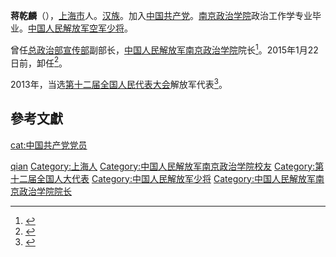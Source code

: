 {{noteta|T=zh-hans:蒋乾麟;zh-hant:蔣乾麟;|1=zh-hans:乾;zh-hant:乾;}}
'''蒋乾麟'''（{{bd|1954年||}}），[[上海市|上海市]]人。[[汉族|汉族]]。加入[[中国共产党|中国共产党]]。[[南京政治学院|南京政治学院]]政治工作学专业毕业。[[中国人民解放军空军少将|中国人民解放军空军少将]]。

曾任[[总政治部宣传部|总政治部宣传部]]副部长，[[中国人民解放军南京政治学院|中国人民解放军南京政治学院]]院长<ref>{{cite news|title=培养更多强军人才 ――五位来自军队院校人大代表的心声|url=http://news.xinhuanet.com/politics/2013-03/15/c_124461047.htm|accessdate=2016-09-04|newspaper=新华网|archive-date=2016-09-16|archive-url=https://web.archive.org/web/20160916102749/http://news.xinhuanet.com/politics/2013-03/15/c_124461047.htm|dead-url=no}}</ref>。2015年1月22日前，卸任<ref>{{cite news|title=“军中北大”南京政治学院院长易人，王树接棒蒋乾麟|url=http://www.thepaper.cn/newsDetail_forward_1307825|accessdate=2016-08-02|newspaper=澎湃新闻|archive-date=2016-08-14|archive-url=https://web.archive.org/web/20160814190432/http://www.thepaper.cn/newsDetail_forward_1307825|dead-url=no}}</ref>。

2013年，当选[[第十二届全国人民代表大会|第十二届全国人民代表大会]]解放军代表<ref>{{cite news|title=全国人大代表信息-蒋乾麟|url= http://210.82.31.1:8084/delegate/viewDelegate.action?dbid=122961|accessdate=2013-04-05|newspaper=全国人大网|archive-url=https://web.archive.org/web/20160918225154/http://www.npc.gov.cn/delegate/viewDelegate.action?dbid=122961|archive-date=2016-09-18|dead-url=yes}}</ref>。

==參考文獻==
{{reflist}}

{{DEFAULTSORT:Jiang qianlin}}
[[Category:蔣姓|qian]]
[[Category:上海人|Category:上海人]]
[[Category:中国人民解放军南京政治学院校友|Category:中国人民解放军南京政治学院校友]]
[[Category:第十二届全国人大代表|Category:第十二届全国人大代表]]
[[Category:中国人民解放军少将|Category:中国人民解放军少将]]
[[Category:中国人民解放军南京政治学院院长|Category:中国人民解放军南京政治学院院长]]
[[cat:中国共产党党员|cat:中国共产党党员]]
{{china-mil-bio-stub}}